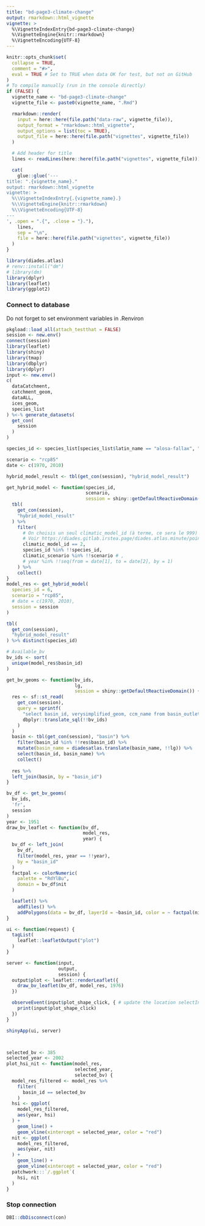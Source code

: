 ```yaml
---
title: "bd-page3-climate-change"
output: rmarkdown::html_vignette
vignette: >
  %\VignetteIndexEntry{bd-page3-climate-change}
  %\VignetteEngine{knitr::rmarkdown}
  %\VignetteEncoding{UTF-8}
---
```


```r
knitr::opts_chunk$set(
  collapse = TRUE,
  comment = "#>",
  eval = TRUE # Set to TRUE when data OK for test, but not on GitHub
)
# To compile manually (run in the console directly)
if (FALSE) {
  vignette_name <- "bd-page3-climate-change"
  vignette_file <- paste0(vignette_name, ".Rmd")

  rmarkdown::render(
    input = here::here(file.path("data-raw", vignette_file)),
    output_format = "rmarkdown::html_vignette",
    output_options = list(toc = TRUE),
    output_file = here::here(file.path("vignettes", vignette_file))
  )

  # Add header for title
  lines <- readLines(here::here(file.path("vignettes", vignette_file)))

  cat(
    glue::glue('---
title: ".{vignette_name}."
output: rmarkdown::html_vignette
vignette: >
  %\\VignetteIndexEntry{.{vignette_name}.}
  %\\VignetteEngine{knitr::rmarkdown}
  %\\VignetteEncoding{UTF-8}
---
', .open = ".{", .close = "}."),
    lines,
    sep = "\n",
    file = here::here(file.path("vignettes", vignette_file))
  )
}
```

```r
library(diades.atlas)
# renv::install("dm")
# library(dm)
library(dplyr)
library(leaflet)
library(ggplot2)
```

### Connect to database

Do not forget to set environment variables in .Renviron
```r
pkgload::load_all(attach_testthat = FALSE)
session <- new.env()
connect(session)
library(leaflet)
library(shiny)
library(tmap)
library(dbplyr)
library(dplyr)
input <- new.env()
c(
  dataCatchment,
  catchment_geom,
  dataALL,
  ices_geom,
  species_list
) %<-% generate_datasets(
  get_con(
    session
  )
)

species_id <- species_list[species_list$latin_name == "alosa-fallax", "species_id"]

scenario <- "rcp85"
date <- c(1970, 2010)

hybrid_model_result <- tbl(get_con(session), "hybrid_model_result")

get_hybrid_model <- function(species_id,
                             scenario,
                             session = shiny::getDefaultReactiveDomain()) {
  tbl(
    get_con(session),
    "hybrid_model_result"
  ) %>%
    filter(
      # On choisis un seul climatic_model_id (à terme, ce sera le 999)
      # Voir https://diades.gitlab.irstea.page/diades.atlas.minute/point-davancement.html#page-3
      climatic_model_id == 2,
      species_id %in% !!species_id,
      climatic_scenario %in% !!scenario # ,
      # year %in% !!seq(from = date[1], to = date[2], by = 1)
    ) %>%
    collect()
}
model_res <- get_hybrid_model(
  species_id = 6,
  scenario = "rcp85",
  # date = c(1970, 2010),
  session = session
)

tbl(
  get_con(session),
  "hybrid_model_result"
) %>% distinct(species_id)

# Available_bv
bv_ids <- sort(
  unique(model_res$basin_id)
)

get_bv_geoms <- function(bv_ids,
                         lg,
                         session = shiny::getDefaultReactiveDomain()) {
  res <- sf::st_read(
    get_con(session),
    query = sprintf(
      "select basin_id, verysimplified_geom, ccm_name from basin_outlet where basin_id IN %s",
      dbplyr::translate_sql(!!bv_ids)
    )
  )
  basin <- tbl(get_con(session), "basin") %>%
    filter(basin_id %in% !!res$basin_id) %>%
    mutate(basin_name = diadesatlas.translate(basin_name, !!lg)) %>%
    select(basin_id, basin_name) %>%
    collect()
  
  res %>%
  left_join(basin, by = "basin_id")
}

bv_df <- get_bv_geoms(
  bv_ids,
  'fr',
  session
)
year <- 1951
draw_bv_leaflet <- function(bv_df,
                            model_res,
                            year) {
  bv_df <- left_join(
    bv_df,
    filter(model_res, year == !!year),
    by = "basin_id"
  )
  factpal <- colorNumeric(
    palette = "RdYlBu",
    domain = bv_df$nit
  )

  leaflet() %>%
    addTiles() %>%
    addPolygons(data = bv_df, layerId = ~basin_id, color = ~ factpal(nit), label = ~basin_name)
}

ui <- function(request) {
  tagList(
    leaflet::leafletOutput("plot")
  )
}

server <- function(input,
                   output,
                   session) {
  output$plot <- leaflet::renderLeaflet({
    draw_bv_leaflet(bv_df, model_res, 1976)
  })

  observeEvent(input$plot_shape_click, { # update the location selectInput on map clicks
    print(input$plot_shape_click)
  })
}

shinyApp(ui, server)



selected_bv <- 385
selected_year <- 2002
plot_hsi_nit <- function(model_res,
                         selected_year,
                         selected_bv) {
  model_res_filtered <- model_res %>%
    filter(
      basin_id == selected_bv
    )
  hsi <- ggplot(
    model_res_filtered,
    aes(year, hsi)
  ) +
    geom_line() +
    geom_vline(xintercept = selected_year, color = "red")
  nit <- ggplot(
    model_res_filtered,
    aes(year, nit)
  ) +
    geom_line() +
    geom_vline(xintercept = selected_year, color = "red")
  patchwork:::`/.ggplot`(
    hsi, nit
  )
}
```


### Stop connection

```r
DBI::dbDisconnect(con)
```
